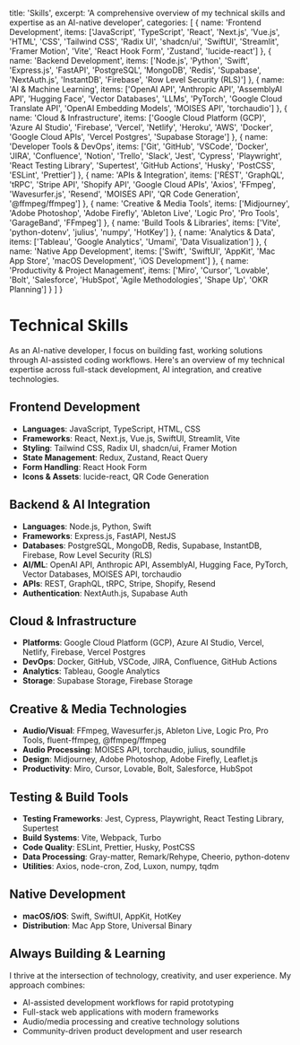   title: 'Skills',
  excerpt: 'A comprehensive overview of my technical skills and expertise as an AI-native developer',
  categories: [
    {
      name: 'Frontend Development',
      items: ['JavaScript', 'TypeScript', 'React', 'Next.js', 'Vue.js', 'HTML', 'CSS', 'Tailwind CSS', 'Radix UI', 'shadcn/ui', 'SwiftUI', 'Streamlit', 'Framer Motion', 'Vite', 'React Hook Form', 'Zustand', 'lucide-react']
    },
    {
      name: 'Backend Development',
      items: ['Node.js', 'Python', 'Swift', 'Express.js', 'FastAPI', 'PostgreSQL', 'MongoDB', 'Redis', 'Supabase', 'NextAuth.js', 'InstantDB', 'Firebase', 'Row Level Security (RLS)']
    },
    {
      name: 'AI & Machine Learning',
      items: ['OpenAI API', 'Anthropic API', 'AssemblyAI API', 'Hugging Face', 'Vector Databases', 'LLMs', 'PyTorch', 'Google Cloud Translate API', 'OpenAI Embedding Models', 'MOISES API', 'torchaudio']
    },
    {
      name: 'Cloud & Infrastructure',
      items: ['Google Cloud Platform (GCP)', 'Azure AI Studio', 'Firebase', 'Vercel', 'Netlify', 'Heroku', 'AWS', 'Docker', 'Google Cloud APIs', 'Vercel Postgres', 'Supabase Storage']
    },
    {
      name: 'Developer Tools & DevOps',
      items: ['Git', 'GitHub', 'VSCode', 'Docker', 'JIRA', 'Confluence', 'Notion', 'Trello', 'Slack', 'Jest', 'Cypress', 'Playwright', 'React Testing Library', 'Supertest', 'GitHub Actions', 'Husky', 'PostCSS', 'ESLint', 'Prettier']
    },
    {
      name: 'APIs & Integration',
      items: ['REST', 'GraphQL', 'tRPC', 'Stripe API', 'Shopify API', 'Google Cloud APIs', 'Axios', 'FFmpeg', 'Wavesurfer.js', 'Resend', 'MOISES API', 'QR Code Generation', '@ffmpeg/ffmpeg']
    },
    {
      name: 'Creative & Media Tools',
      items: ['Midjourney', 'Adobe Photoshop', 'Adobe Firefly', 'Ableton Live', 'Logic Pro', 'Pro Tools', 'GarageBand', 'FFmpeg']
    },
    {
      name: 'Build Tools & Libraries',
      items: ['Vite', 'python-dotenv', 'julius', 'numpy', 'HotKey']
    },
    {
      name: 'Analytics & Data',
      items: ['Tableau', 'Google Analytics', 'Umami', 'Data Visualization']
    },
    {
      name: 'Native App Development',
      items: ['Swift', 'SwiftUI', 'AppKit', 'Mac App Store', 'macOS Development', 'iOS Development']
    },
    {
      name: 'Productivity & Project Management',
      items: ['Miro', 'Cursor', 'Lovable', 'Bolt', 'Salesforce', 'HubSpot', 'Agile Methodologies', 'Shape Up', 'OKR Planning']
    }
  ]
}

# Technical Skills

As an AI-native developer, I focus on building fast, working solutions through AI-assisted coding workflows. Here's an overview of my technical expertise across full-stack development, AI integration, and creative technologies.

## Frontend Development

- **Languages**: JavaScript, TypeScript, HTML, CSS
- **Frameworks**: React, Next.js, Vue.js, SwiftUI, Streamlit, Vite
- **Styling**: Tailwind CSS, Radix UI, shadcn/ui, Framer Motion
- **State Management**: Redux, Zustand, React Query
- **Form Handling**: React Hook Form
- **Icons & Assets**: lucide-react, QR Code Generation

## Backend & AI Integration

- **Languages**: Node.js, Python, Swift
- **Frameworks**: Express.js, FastAPI, NestJS
- **Databases**: PostgreSQL, MongoDB, Redis, Supabase, InstantDB, Firebase, Row Level Security (RLS)
- **AI/ML**: OpenAI API, Anthropic API, AssemblyAI, Hugging Face, PyTorch, Vector Databases, MOISES API, torchaudio
- **APIs**: REST, GraphQL, tRPC, Stripe, Shopify, Resend
- **Authentication**: NextAuth.js, Supabase Auth

## Cloud & Infrastructure

- **Platforms**: Google Cloud Platform (GCP), Azure AI Studio, Vercel, Netlify, Firebase, Vercel Postgres
- **DevOps**: Docker, GitHub, VSCode, JIRA, Confluence, GitHub Actions
- **Analytics**: Tableau, Google Analytics
- **Storage**: Supabase Storage, Firebase Storage

## Creative & Media Technologies

- **Audio/Visual**: FFmpeg, Wavesurfer.js, Ableton Live, Logic Pro, Pro Tools, fluent-ffmpeg, @ffmpeg/ffmpeg
- **Audio Processing**: MOISES API, torchaudio, julius, soundfile
- **Design**: Midjourney, Adobe Photoshop, Adobe Firefly, Leaflet.js
- **Productivity**: Miro, Cursor, Lovable, Bolt, Salesforce, HubSpot

## Testing & Build Tools

- **Testing Frameworks**: Jest, Cypress, Playwright, React Testing Library, Supertest
- **Build Systems**: Vite, Webpack, Turbo
- **Code Quality**: ESLint, Prettier, Husky, PostCSS
- **Data Processing**: Gray-matter, Remark/Rehype, Cheerio, python-dotenv
- **Utilities**: Axios, node-cron, Zod, Luxon, numpy, tqdm

## Native Development

- **macOS/iOS**: Swift, SwiftUI, AppKit, HotKey
- **Distribution**: Mac App Store, Universal Binary

## Always Building & Learning

I thrive at the intersection of technology, creativity, and user experience. My approach combines:
- AI-assisted development workflows for rapid prototyping
- Full-stack web applications with modern frameworks
- Audio/media processing and creative technology solutions
- Community-driven product development and user research

